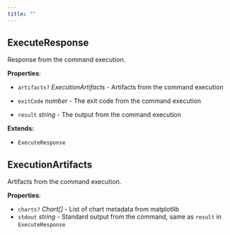 ```yaml
---
title: ""
---
```



## ExecuteResponse

Response from the command execution.

**Properties**:

- `artifacts?` _ExecutionArtifacts_ - Artifacts from the command execution
- `exitCode` _number_ - The exit code from the command execution

- `result` _string_ - The output from the command execution

**Extends:**

- `ExecuteResponse`

## ExecutionArtifacts

Artifacts from the command execution.

**Properties**:

- `charts?` _Chart\[\]_ - List of chart metadata from matplotlib
- `stdout` _string_ - Standard output from the command, same as `result` in `ExecuteResponse`

